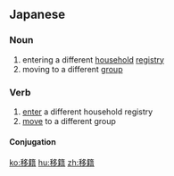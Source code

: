 ==Japanese==
{{ja-kanjitab|い|せき|yomi=on}}

===Noun===
{{ja-noun|いせき}}

# entering a different [[household]] [[registry]]
# moving to a different [[group]]

===Verb===
{{ja-verb-suru|tr=both|いせき}}

# [[enter]] a different household registry
# [[move]] to a different group

====Conjugation====
{{ja-suru|いせき}}

[[ko:移籍]]
[[hu:移籍]]
[[zh:移籍]]